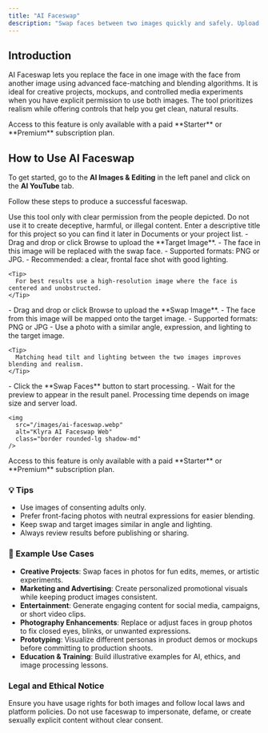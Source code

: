 ```yaml
---
title: "AI Faceswap"
description: "Swap faces between two images quickly and safely. Upload a target image and a swap image, click Swap Faces, then review and download the result."
---
```


## Introduction

AI Faceswap lets you replace the face in one image with the face from another image using advanced face-matching and blending algorithms. It is ideal for creative projects, mockups, and controlled media experiments when you have explicit permission to use both images. The tool prioritizes realism while offering controls that help you get clean, natural results.

<Warning>
  Access to this feature is only available with a paid **Starter** or **Premium** subscription plan.
</Warning>

## How to Use AI Faceswap

To get started, go to the **AI Images & Editing** in the left panel and click on the **AI YouTube** tab.

Follow these steps to produce a successful faceswap.

<Danger>
  Use this tool only with clear permission from the people depicted. Do not use it to create deceptive, harmful, or illegal content.
</Danger>

<Steps>
  <Step title="Add a Title">
    Enter a descriptive title for this project so you can find it later in Documents or your project list.
  </Step>
  <Step title="Upload the Target Image">
    - Drag and drop or click Browse to upload the **Target Image**.
    - The face in this image will be replaced with the swap face.
    - Supported formats: PNG or JPG.
    - Recommended: a clear, frontal face shot with good lighting.

    <Tip>
      For best results use a high-resolution image where the face is centered and unobstructed.
    </Tip>
  </Step>
  <Step title="Upload the Swap Image">
    - Drag and drop or click Browse to upload the **Swap Image**.
    - The face from this image will be mapped onto the target image.
    - Supported formats: PNG or JPG
    - Use a photo with a similar angle, expression, and lighting to the target image.

    <Tip>
      Matching head tilt and lighting between the two images improves blending and realism.
    </Tip>
  </Step>
  <Step title="Click Swap Faces">
    - Click the **Swap Faces** button to start processing.
    - Wait for the preview to appear in the result panel. Processing time depends on image size and server load.

    <img
      src="/images/ai-faceswap.webp"
      alt="Klyra AI Faceswap Web"
      class="border rounded-lg shadow-md"
    />
  </Step>
</Steps>

<Warning>
  Access to this feature is only available with a paid **Starter** or **Premium** subscription plan.
</Warning>

### 💡 Tips

- Use images of consenting adults only.
- Prefer front-facing photos with neutral expressions for easier blending.
- Keep swap and target images similar in angle and lighting.
- Always review results before publishing or sharing.

### 📌 Example Use Cases

- **Creative Projects**: Swap faces in photos for fun edits, memes, or artistic experiments.
- **Marketing and Advertising**: Create personalized promotional visuals while keeping product images consistent.
- **Entertainment**: Generate engaging content for social media, campaigns, or short video clips.
- **Photography Enhancements**: Replace or adjust faces in group photos to fix closed eyes, blinks, or unwanted expressions.
- **Prototyping**: Visualize different personas in product demos or mockups before committing to production shoots.
- **Education & Training**: Build illustrative examples for AI, ethics, and image processing lessons.

### Legal and Ethical Notice

<Danger>
  Ensure you have usage rights for both images and follow local laws and platform policies. Do not use faceswap to impersonate, defame, or create sexually explicit content without clear consent.
</Danger>